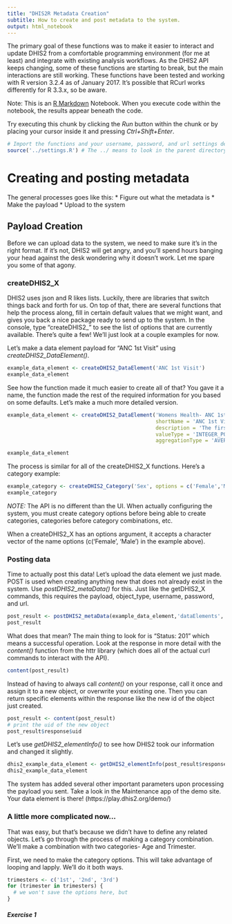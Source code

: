 ```yaml
---
title: "DHIS2R Metadata Creation"
subtitle: How to create and post metadata to the system.
output: html_notebook
---
```

The primary goal of these functions was to make it easier to interact and update DHIS2 from a comfortable programming environment (for me at least) and integrate with existing analysis workflows.  As the DHIS2 API keeps changing, some of these functions are starting to break, but the main interactions are still working. These functions have been tested and working with R version 3.2.4 as of January 2017. It's possible that RCurl works differently for R 3.3.x, so be aware. 

Note:
This is an [R Markdown](http://rmarkdown.rstudio.com) Notebook. When you execute code within the notebook, the results appear beneath the code. 

Try executing this chunk by clicking the *Run* button within the chunk or by placing your cursor inside it and pressing *Ctrl+Shift+Enter*. 

```r
# Import the functions and your username, password, and url settings defined in settings.R
source('../settings.R') # The ../ means to look in the parent directory
```

# Creating and posting metadata
The general processes goes like this:
* Figure out what the metadata is 
* Make the payload 
* Upload to the system

## Payload Creation
Before we can upload data to the system, we need to make sure it's in the right format.  If it's not, DHIS2 will get angry, and you'll spend hours banging your head against the desk wondering why it doesn't work. Let me spare you some of that agony. 

### createDHIS2_X
DHIS2 uses json and R likes lists.  Luckily, there are libraries that switch things back and forth for us.  On top of that, there are several functions that help the process along, fill in certain default values that we might want, and gives you back a nice package ready to send up to the system. In the console, type "createDHIS2_" to see the list of options that are currently available. There's quite a few!  We'll just look at a couple examples for now. 

Let's make a data element payload for "ANC 1st Visit" using *createDHIS2_DataElement()*.
```r
example_data_element <- createDHIS2_DataElement('ANC 1st Visit')
example_data_element
```

See how the function made it much easier to create all of that?  You gave it a name, the function made the rest of the required information for you based on some defaults.  Let's make a much more detailed version. 

```r
example_data_element <- createDHIS2_DataElement('Womens Health- ANC 1st Visit',
                                                shortName = 'ANC 1st Visit',
                                                description = 'The first time a woman visited the clinic for antenatal care',
                                                valueType = 'INTEGER_POSITIVE',
                                                aggregationType = 'AVERAGE')

example_data_element
```

The process is similar for all of the createDHIS2_X functions.  Here's a category example:
```r
example_category <- createDHIS2_Category('Sex', options = c('Female','Male'))
example_category
```

_*NOTE:*_ The API is no different than the UI.  When actually configuring the system, you must create category options before being able to create categories, categories before category combinations, etc. 

When a createDHIS2_X has an options argument, it accepts a character vector of the name options (c('Female', 'Male') in the example above).

### Posting data
Time to actually post this data!  Let's upload the data element we just made. POST is used when creating anything new that does not already exist in the system. Use *postDHIS2_metaData()* for this. Just like the getDHIS2_X commands, this requires the payload, object_type, username, password, and url.
```r
post_result <- postDHIS2_metaData(example_data_element,'dataElements', usr, pwd, url)
post_result
```

What does that mean? The main thing to look for is "Status: 201" which means a successful operation. Look at the response in more detail with the *content()* function from the httr library (which does all of the actual curl commands to interact with the API).
```r
content(post_result)
```

Instead of having to always call *content()* on your response, call it once and assign it to a new object, or overwrite your existing one. Then you can return specific elements within the response like the new id of the object just created. 
```r
post_result <- content(post_result)
# print the uid of the new object
post_result$response$uid
```

Let's use *getDHIS2_elementInfo()* to see how DHIS2 took our information and changed it slightly.
```r
dhis2_example_data_element <- getDHIS2_elementInfo(post_result$response$uid, 'dataElements', usr, pwd, url)
dhis2_example_data_element
```
The system has added several other important parameters upon processing the payload you sent.  Take a look in the Maintenance app of the demo site.  Your data element is there! (https://play.dhis2.org/demo/)

### A little more complicated now...
That was easy, but that's because we didn't have to define any related objects.  Let's go through the process of making a category combination. We'll make a combination with two categories- Age and Trimester.

First, we need to make the category options. This will take advantage of looping and lapply.  We'll do it both ways. 
```r
trimesters <- c('1st', '2nd', '3rd')
for (trimester in trimesters) {
  # we won't save the options here, but 
}
```



##### Exercise 1

























